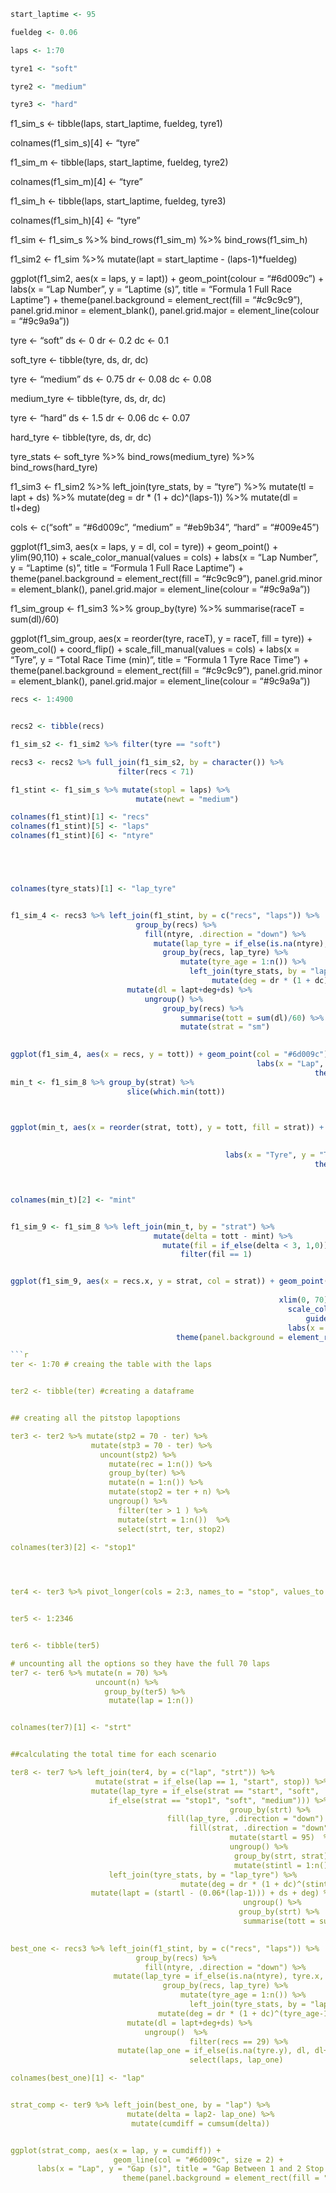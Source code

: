```r


start_laptime <- 95

fueldeg <- 0.06

laps <- 1:70

tyre1 <- "soft"

tyre2 <- "medium"

tyre3 <- "hard"


```

f1_sim_s <-  tibble(laps, start_laptime, fueldeg, tyre1)

colnames(f1_sim_s)[4] <- "tyre"

f1_sim_m <- tibble(laps, start_laptime, fueldeg, tyre2)


colnames(f1_sim_m)[4] <- "tyre"


f1_sim_h <-  tibble(laps, start_laptime, fueldeg, tyre3)


colnames(f1_sim_h)[4] <- "tyre"


f1_sim <- f1_sim_s %>%
                      bind_rows(f1_sim_m) %>%
                        bind_rows(f1_sim_h)


f1_sim2 <- f1_sim %>% mutate(lapt = start_laptime - (laps-1)*fueldeg)

ggplot(f1_sim2, aes(x = laps, y = lapt)) + geom_point(colour = "#6d009c") +
                                                                labs(x = "Lap Number", y = "Laptime (s)", title = "Formula 1 Full Race Laptime") +
                                                                    theme(panel.background = element_rect(fill = "#c9c9c9"), panel.grid.minor =  element_blank(), panel.grid.major = element_line(colour = "#9c9a9a"))

tyre <- "soft"
ds <- 0
dr <- 0.2
dc <- 0.1


soft_tyre <- tibble(tyre, ds, dr, dc)


tyre <- "medium"
ds <- 0.75
dr <- 0.08
dc <- 0.08


medium_tyre <- tibble(tyre, ds, dr, dc)


tyre <- "hard"
ds <- 1.5
dr <- 0.06
dc <- 0.07


hard_tyre <- tibble(tyre, ds, dr, dc)



tyre_stats <- soft_tyre %>% bind_rows(medium_tyre) %>%
                              bind_rows(hard_tyre)

f1_sim3 <- f1_sim2 %>%
                      left_join(tyre_stats, by = "tyre") %>%
                        mutate(tl = lapt + ds) %>%
                        mutate(deg = dr * (1 + dc)^(laps-1)) %>%
                          mutate(dl = tl+deg)



cols <- c("soft" = "#6d009c", "medium" = "#eb9b34", "hard" = "#009e45")

ggplot(f1_sim3, aes(x = laps, y = dl, col = tyre)) + geom_point() +
                                                        ylim(90,110) +
                                                        scale_color_manual(values = cols) +
                                                      labs(x = "Lap Number", y = "Laptime (s)", title = "Formula 1 Full Race Laptime") +
                                                                    theme(panel.background = element_rect(fill = "#c9c9c9"), panel.grid.minor =  element_blank(), panel.grid.major = element_line(colour = "#9c9a9a"))



f1_sim_group <- f1_sim3 %>% group_by(tyre) %>%
                                summarise(raceT = sum(dl)/60)

ggplot(f1_sim_group, aes(x = reorder(tyre, raceT), y = raceT, fill = tyre)) + geom_col() + 
                                                                                coord_flip() +
                                                                           scale_fill_manual(values = cols) +
                            labs(x = "Tyre", y = "Total Race Time (min)", title = "Formula 1 Tyre Race Time") +
                                                                    theme(panel.background = element_rect(fill = "#c9c9c9"), panel.grid.minor =  element_blank(), panel.grid.major = element_line(colour = "#9c9a9a"))
```r


recs <- 1:4900


recs2 <- tibble(recs)

f1_sim_s2 <- f1_sim2 %>% filter(tyre == "soft")

recs3 <- recs2 %>% full_join(f1_sim_s2, by = character()) %>%
                        filter(recs < 71)

f1_stint <- f1_sim_s %>% mutate(stopl = laps) %>%
                            mutate(newt = "medium")

colnames(f1_stint)[1] <- "recs"
colnames(f1_stint)[5] <- "laps"
colnames(f1_stint)[6] <- "ntyre"





colnames(tyre_stats)[1] <- "lap_tyre"


f1_sim_4 <- recs3 %>% left_join(f1_stint, by = c("recs", "laps")) %>%
                            group_by(recs) %>%
                              fill(ntyre, .direction = "down") %>% 
                                mutate(lap_tyre = if_else(is.na(ntyre), tyre.x, ntyre)) %>%
                                  group_by(recs, lap_tyre) %>%
                                      mutate(tyre_age = 1:n()) %>%
                                        left_join(tyre_stats, by = "lap_tyre") %>%
                                             mutate(deg = dr * (1 + dc)^(tyre_age-1)) %>%
                          mutate(dl = lapt+deg+ds) %>%
                              ungroup() %>%
                                  group_by(recs) %>%
                                      summarise(tott = sum(dl)/60) %>%
                                      mutate(strat = "sm")

 
ggplot(f1_sim_4, aes(x = recs, y = tott)) + geom_point(col = "#6d009c") + 
                                                       labs(x = "Lap", y = "Total Race Time (min)", title = "Formula 1 Race Time Soft/Medium Strategy") +
                                                                    theme(panel.background = element_rect(fill = "#c9c9c9"), panel.grid.minor =  element_blank(), panel.grid.major = element_line(colour = "#9c9a9a"))
min_t <- f1_sim_8 %>% group_by(strat) %>% 
                          slice(which.min(tott))



ggplot(min_t, aes(x = reorder(strat, tott), y = tott, fill = strat)) + geom_col() + 
                                                                                coord_flip() +
                                                                          # scale_fill_manual(values = cols) +
                                                labs(x = "Tyre", y = "Total Race Time (min)", title = "Formula 1 Tyre Race Time") +
                                                                    theme(panel.background = element_rect(fill = "#c9c9c9"), panel.grid.minor =  element_blank(), panel.grid.major = element_line(colour = "#9c9a9a"))



colnames(min_t)[2] <- "mint"


f1_sim_9 <- f1_sim_8 %>% left_join(min_t, by = "strat") %>%
                                mutate(delta = tott - mint) %>%
                                  mutate(fil = if_else(delta < 3, 1,0)) %>%
                                      filter(fil == 1)


ggplot(f1_sim_9, aes(x = recs.x, y = strat, col = strat)) + geom_point() + 
                                                                     
                                                            xlim(0, 70) + 
                                                              scale_color_manual(values = cols) + 
                                                                  guides(colour = guide_legend(title = "Strategy")) + 
                                                              labs(x = "Lap", y = "Strategy", title = "Formula 1 Strategy Pit Windows") +
                                     theme(panel.background = element_rect(fill = "#c9c9c9"), panel.grid.minor =  element_blank(), panel.grid.major = element_line(colour = "#9c9a9a"))

```r


ter <- 1:70 # creaing the table with the laps 


ter2 <- tibble(ter) #creating a dataframe


## creating all the pitstop lapoptions 

ter3 <- ter2 %>% mutate(stp2 = 70 - ter) %>%
                  mutate(stp3 = 70 - ter) %>%
                    uncount(stp2) %>%
                      mutate(rec = 1:n()) %>%
                      group_by(ter) %>%
                      mutate(n = 1:n()) %>%
                      mutate(stop2 = ter + n) %>%
                      ungroup() %>%
                        filter(ter > 1 ) %>%
                        mutate(strt = 1:n())  %>%
                        select(strt, ter, stop2) 

colnames(ter3)[2] <- "stop1"
                                



ter4 <- ter3 %>% pivot_longer(cols = 2:3, names_to = "stop", values_to = "lap")


ter5 <- 1:2346


ter6 <- tibble(ter5)

# uncounting all the options so they have the full 70 laps 
ter7 <- ter6 %>% mutate(n = 70) %>%
                   uncount(n) %>%
                     group_by(ter5) %>%
                      mutate(lap = 1:n())


colnames(ter7)[1] <- "strt"


##calculating the total time for each scenario 

ter8 <- ter7 %>% left_join(ter4, by = c("lap", "strt")) %>%
                   mutate(strat = if_else(lap == 1, "start", stop)) %>%
                  mutate(lap_tyre = if_else(strat == "start", "soft", 
                      if_else(strat == "stop1", "soft", "medium"))) %>%
                                                 group_by(strt) %>%
                                   fill(lap_tyre, .direction = "down") %>%
                                        fill(strat, .direction = "down") %>%
                                                 mutate(startl = 95)  %>%
                                                 ungroup() %>%
                                                  group_by(strt, strat) %>%
                                                  mutate(stintl = 1:n()) %>%
                      left_join(tyre_stats, by = "lap_tyre") %>%
                                      mutate(deg = dr * (1 + dc)^(stintl-1)) %>%
                  mutate(lapt = (startl - (0.06*(lap-1))) + ds + deg) %>%
                                                    ungroup() %>%
                                                   group_by(strt) %>%
                                                    summarise(tott = sum(lapt))

 
best_one <- recs3 %>% left_join(f1_stint, by = c("recs", "laps")) %>%
                            group_by(recs) %>%
                              fill(ntyre, .direction = "down") %>% 
                       mutate(lap_tyre = if_else(is.na(ntyre), tyre.x, ntyre)) %>%
                                  group_by(recs, lap_tyre) %>%
                                      mutate(tyre_age = 1:n()) %>%
                                        left_join(tyre_stats, by = "lap_tyre") %>%
                                 mutate(deg = dr * (1 + dc)^(tyre_age-1)) %>%
                          mutate(dl = lapt+deg+ds) %>%
                              ungroup()  %>%
                                        filter(recs == 29) %>%
                        mutate(lap_one = if_else(is.na(tyre.y), dl, dl+25)) %>%
                                        select(laps, lap_one)

colnames(best_one)[1] <- "lap"


strat_comp <- ter9 %>% left_join(best_one, by = "lap") %>%
                          mutate(delta = lap2- lap_one) %>%
                           mutate(cumdiff = cumsum(delta))


ggplot(strat_comp, aes(x = lap, y = cumdiff)) + 
                       geom_line(col = "#6d009c", size = 2) +
      labs(x = "Lap", y = "Gap (s)", title = "Gap Between 1 and 2 Stop Strategy") +
                         theme(panel.background = element_rect(fill = "#c9c9c9"), panel.grid.minor =  element_blank(), panel.grid.major = element_line(colour = "#9c9a9a"))


```
